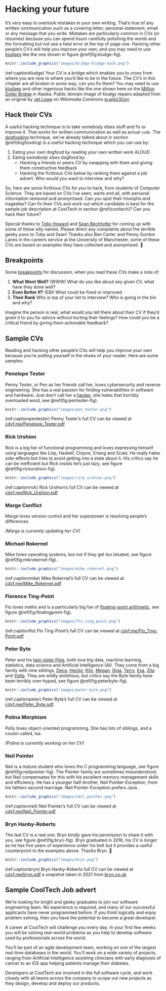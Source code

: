 <!--# (APPENDIX) Appendix {-}-->

# Hacking your future {#hacking}

It's very easy to overlook mistakes in your own writing. That's true of any written communication such as a covering letter, personal statement, email or any message that you write. Mistakes are particularly common in CVs (or resumes) because you can spend *hours* carefully polishing the words and the formatting but not see a fatal error at the top of page one. Hacking other people's CV's will help you improve your own, and you may need to use [kludges](https://en.wikipedia.org/wiki/Kludge) like the one shown in figure \@ref(fig:kludge-fig).

```r
knitr::include_graphics("images/bridge-kludge-hack.png")
```
(ref:captionkludge) Your CV is a bridge which enables you to cross from where you are now to where you'd like to be in the future. The CV's in this chapter are all broken in some way, can you fix them? You may need to use [kludges](https://en.wikipedia.org/wiki/Kludge) and other ingenious hacks like the one shown here on the [Million Dollar Bridge](https://en.wikipedia.org/wiki/Miles_Glacier_Bridge) in Alaska. Public domain image of kludgy repairs adapted from an original by [Jet Lowe](https://en.wikipedia.org/wiki/Jet_Lowe) on Wikimedia Commons [w.wiki/3Uvn](https://w.wiki/3Uvn)

<!-- CVs todo

* miscellaneous section
* too much colour e.g. https://www.overleaf.com/latex/templates/infographics-cv/hdgkztmhztph
* marge conflict
* polina morphism
-->


## Hack their CVs

A useful hacking technique is to take somebody elses stuff and fix or improve it. That works for written communication as well as actual `code`. The [dogfooding](#dogfooding) technique, we've already talked about in section \@ref(dogfooding) is a useful hacking technique which you can use by:

1. Eating your *own* dogfood by reading your own written work ALOUD <!--self assess using the rubric-->
1. Eating *somebody elses* dogfood by:
    - Hacking a friends or peers CV by swapping with them and giving them constructive feedback
    - Hacking the fictitious CVs below by ranking them against a job advert. Who would you want to interview and why?

So, here are some fictitious CVs for you to hack, from students of Computer Science. They are based on CVs I've seen, warts and all, with personal information removed and anonymised. Can you spot their triumphs and tragedies? Can fix their CVs and work out which candidate is best for the sample job description at CoolTech in section \@ref(cooltech)? Can you hack their future?

Special thanks to [Toby Howard](https://en.wikipedia.org/wiki/Toby_Howard) and [Sean Bechhofer](https://personalpages.manchester.ac.uk/staff/sean.bechhofer/) for coming up with some of these silly names. Please direct any complaints about the terrible geeky puns to Toby and Sean! Thanks also Ben Carter and Penny Gordon Lanes in the careers service at the University of Manchester, some of these CVs are based on examples they have collected and anonymised. 🙏

## Breakpoints

Some [breakpoints](https://en.wikipedia.org/wiki/Breakpoint) for discussion, when you read these CVs make a note of:

1. **What Went Well?** (WWW) What do you like about any given CV, what have they done well?
1. **Even Better If?** (EBI) What could be fixed or improved
1. **Their Rank** Who is top of your list to interview? Who is going in the bin and why?

<!-- also use the CV rubric and CV checklist-->

Imagine the person is real, what would you tell them about their CV if they'd given it to you for advice without hurting their feelings? How could you be a critical friend by giving them actionable feedback?

## Sample CVs

Reading and hacking other people's CVs will help you improve your own because you're putting yourself in the shoes of your reader. Here are some samples:

### Penelope Tester {#pen-tester}

Penny Tester, or Pen as her friends call her, loves cybersecurity and reverse engineering. She has a real passion for finding vulnerabilities in software and hardware. Just don't call her a [hacker](https://en.wikipedia.org/wiki/Hacker_(disambiguation)), she hates that horribly overloaded word, see \@ref(fig:pentester-fig).

```r
knitr::include_graphics("images/pen_tester.png")
```
(ref:captionpentester) Penny Tester's full CV can be viewed at [cdyf.me/Penelope_Tester.pdf](https://www.cdyf.me/Penelope_Tester.pdf)  

### Rick Urshion {#rick-urshion}

Rick is a big fan of functional programming and loves expressing himself using languages like Lisp, Haskell, Clojure, Erlang and Scala. He really hates side-effects but tries to avoid getting into a state about it. His critics say he can be inefficient but Rick insists he's just lazy, see figure \@ref(fig:rickurshion-fig).

```r
knitr::include_graphics("images/rick_urshion.png")
```
(ref:captionrick) Rick Urshion's full CV can be viewed at [cdyf.me/Rick_Urshion.pdf](https://www.cdyf.me/Rick_Urshion.pdf)

### Marge Conflict {#marge-conflict}

Marge loves version control and her superpower is resolving people's differences.

*(Marge is currently updating her CV)*

### Michael Rokernel {#mike-rokernel}

Mike loves operating systems, but not if they get too bloated, see figure \@ref(fig:mikrokernel-fig).

```r
knitr::include_graphics("images/mike_rokernel.png")
```

(ref:captionmike) Mike Rokernel's full CV can be viewed at [cdyf.me/Mike_Rokernel.pdf](https://www.cdyf.me/Mike_Rokernel.pdf)

### Florence Ting-Point {#flo-ting-point}

Flo loves maths and is a particularly big fan of [floating-point arithmetic](https://en.wikipedia.org/wiki/Floating-point_arithmetic), see figure \@ref(fig:floatingpoint-fig).

```r
knitr::include_graphics("images/flo_ting_point.png")
```
(ref:captionflo) Flo Ting-Point's full CV can be viewed at [cdyf.me/Flo_Ting-Point.pdf](https://www.cdyf.me/Flo_Ting-Point.pdf)

### Peter Byte {#peter-byte}

Peter and his [twin sister Peta](https://en.wikipedia.org/wiki/Peta_(given_name)), both love big data, machine learning, statistics, data science and Artificial Intelligence (AI). They come from a big family with nine siblings, [Deca](https://en.wikipedia.org/wiki/Deca-), [Hector](https://en.wikipedia.org/wiki/Hecto-), [Kilo](https://en.wikipedia.org/wiki/Kilo-), [Megan](https://en.wikipedia.org/wiki/Mega-), [Giga](https://en.wikipedia.org/wiki/Giga-), [Terry](https://en.wikipedia.org/wiki/Tera-), [Exa](https://en.wikipedia.org/wiki/Exa-), [Zita](https://en.wikipedia.org/wiki/Zetta-) and [Yotta](https://en.wikipedia.org/wiki/Yotta-). They are wildly ambitious, but critics say the Byte family have been terribly over-hyped, see figure \@ref(fig:peterbyte-fig).

```r
knitr::include_graphics("images/peter_byte.png")
```

(ref:captionpeter) Peter Byte's full CV can be viewed at [cdyf.me/Peter_Byte.pdf](https://www.cdyf.me/Peter_Byte.pdf)

### Polina Morphism {#polly-morphism}

Polly loves object-oriented programming. She has lots of siblings, and a cousin called, Isa.

*(Polina is currently working on her CV)*

### Neil Pointer {#neil-pointer}

Neil is a mature student who loves the C programming language, see figure \@ref(fig:neilpointer-fig). The Pointer family are sometimes misunderstood, but Neil compensates for this with his excellent memory management skills and efficiency. He has a younger half-brother, Neil Pointer-Exception, from his fathers second marriage. Neil Pointer-Exception prefers Java .

```r
knitr::include_graphics("images/neil_pointer.png")
```
(ref:captionneil) Neil Pointer's full CV can be viewed at [cdyf.me/Neil_Pointer.pdf](https://www.cdyf.me/Neil_Pointer.pdf)

### Bryn Hanby-Roberts {#bryn}

The last CV is a real one. Bryn kindly gave his permission to share it with you, see figure \@ref(fig:bryn-fig). Bryn graduated in 2016, his CV is longer as he has five years of experience under his belt but it provides a useful counterpoint to the examples above. Thanks Bryn. 🙏

```r
knitr::include_graphics("images/bryn.png")
```
(ref:captionbryn) Bryn Hanby-Roberts full CV can be viewed at [cdyf.me/bryn.pdf](https://www.cdyf.me/bryn.pdf) a snapshot taken in 2021 from [bryn.co.uk](http://bryn.co.uk)


## Sample CoolTech Job advert {#cooltech}

We’re looking for bright and geeky graduates to join our software engineering team. No experience is required, and many of our successful applicants have never programmed before. If you think logically and enjoy problem solving, then you have the potential to become a great developer.

A career at CoolTech will challenge you every day. In your first few weeks you will be solving real-world problems as you help to develop software used by professionals across the world.

You’ll be part of an agile development team, working on one of the largest real-time databases in the world. You’ll work on a wide variety of projects, ranging from Artificial Intelligence assisting clinicians with early diagnosis of cancer to an iOS app helping patients manage their diabetes.

Developers at CoolTech are involved in the full software cycle, and work closely with all teams across the company to scope out new projects as they design, develop and deploy our products.






<!-- suggestions from toby

Alex Hacker

Bobby Tables

Justine Time

Gemma Over (friends call her Gem Over)

Dick Claration

Ian Tejer

Ceaser Craplanguage-->

